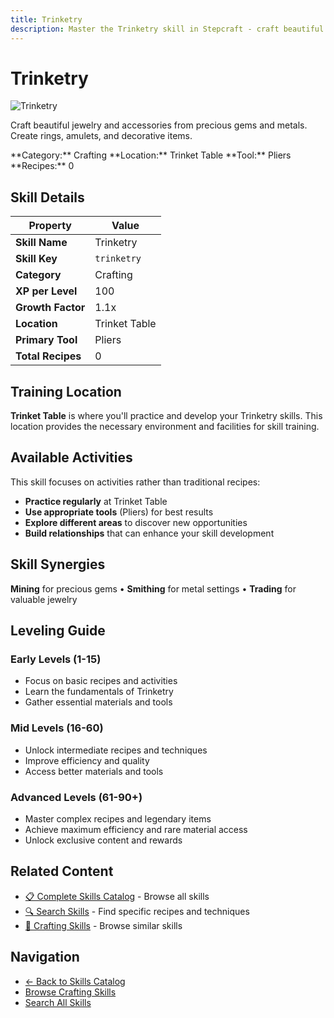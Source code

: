 ```yaml
---
title: Trinketry
description: Master the Trinketry skill in Stepcraft - craft beautiful jewelry and accessories from precious gems and metals
---
```


# Trinketry

<div className="flex items-start gap-6 mb-8">
  <div className="flex-shrink-0">
    <img src="/assets/icons/trinketry2.png" alt="Trinketry" className="w-24 h-24 border rounded-lg" />
  </div>
  <div className="flex-1">
    <div className="space-y-2">
      <p className="text-lg text-muted-foreground">Craft beautiful jewelry and accessories from precious gems and metals. Create rings, amulets, and decorative items.</p>
      <div className="flex flex-wrap gap-4 text-sm">
        <span className="px-2 py-1 bg-blue-100 dark:bg-blue-900 rounded-md">
          **Category:** Crafting
        </span>
        <span className="px-2 py-1 bg-purple-100 dark:bg-purple-900 rounded-md">
          **Location:** Trinket Table
        </span>
        <span className="px-2 py-1 bg-green-100 dark:bg-green-900 rounded-md">
          **Tool:** Pliers
        </span>
        <span className="px-2 py-1 bg-amber-100 dark:bg-amber-900 rounded-md">
          **Recipes:** 0
        </span>
      </div>
    </div>
  </div>
</div>

## Skill Details

| Property | Value |
|----------|-------|
| **Skill Name** | Trinketry |
| **Skill Key** | `trinketry` |
| **Category** | Crafting |
| **XP per Level** | 100 |
| **Growth Factor** | 1.1x |
| **Location** | Trinket Table |
| **Primary Tool** | Pliers |
| **Total Recipes** | 0 |

## Training Location

**Trinket Table** is where you'll practice and develop your Trinketry skills. This location provides the necessary environment and facilities for skill training.


## Available Activities

This skill focuses on activities rather than traditional recipes:

- **Practice regularly** at Trinket Table
- **Use appropriate tools** (Pliers) for best results
- **Explore different areas** to discover new opportunities
- **Build relationships** that can enhance your skill development


## Skill Synergies

**Mining** for precious gems • **Smithing** for metal settings • **Trading** for valuable jewelry

## Leveling Guide

### Early Levels (1-15)
- Focus on basic recipes and activities
- Learn the fundamentals of Trinketry
- Gather essential materials and tools

### Mid Levels (16-60)
- Unlock intermediate recipes and techniques
- Improve efficiency and quality
- Access better materials and tools

### Advanced Levels (61-90+)
- Master complex recipes and legendary items
- Achieve maximum efficiency and rare material access
- Unlock exclusive content and rewards

## Related Content

- [📋 Complete Skills Catalog](/docs/skills) - Browse all skills
- [🔍 Search Skills](/search) - Find specific recipes and techniques
- [📝 Crafting Skills](/docs/skills#crafting) - Browse similar skills

## Navigation

- [← Back to Skills Catalog](/docs/skills)
- [Browse Crafting Skills](/docs/skills#crafting)
- [Search All Skills](/search)
